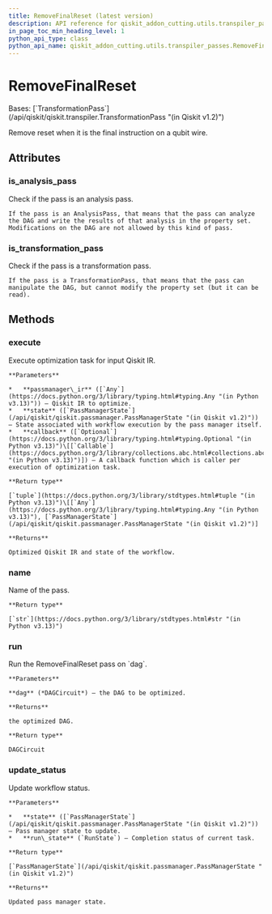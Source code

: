 ```yaml
---
title: RemoveFinalReset (latest version)
description: API reference for qiskit_addon_cutting.utils.transpiler_passes.RemoveFinalReset in the latest version of qiskit-addon-cutting
in_page_toc_min_heading_level: 1
python_api_type: class
python_api_name: qiskit_addon_cutting.utils.transpiler_passes.RemoveFinalReset
---
```


# RemoveFinalReset

<Class id="qiskit_addon_cutting.utils.transpiler_passes.RemoveFinalReset" isDedicatedPage={true} github="https://github.com/Qiskit/qiskit-addon-cutting/tree/stable/0.9/qiskit_addon_cutting/utils/transpiler_passes.py" signature="RemoveFinalReset(*args, **kwargs)" modifiers="class">
  Bases: [`TransformationPass`](/api/qiskit/qiskit.transpiler.TransformationPass "(in Qiskit v1.2)")

  Remove reset when it is the final instruction on a qubit wire.

  ## Attributes

  ### is\_analysis\_pass

  <Attribute id="qiskit_addon_cutting.utils.transpiler_passes.RemoveFinalReset.is_analysis_pass">
    Check if the pass is an analysis pass.

    If the pass is an AnalysisPass, that means that the pass can analyze the DAG and write the results of that analysis in the property set. Modifications on the DAG are not allowed by this kind of pass.
  </Attribute>

  ### is\_transformation\_pass

  <Attribute id="qiskit_addon_cutting.utils.transpiler_passes.RemoveFinalReset.is_transformation_pass">
    Check if the pass is a transformation pass.

    If the pass is a TransformationPass, that means that the pass can manipulate the DAG, but cannot modify the property set (but it can be read).
  </Attribute>

  ## Methods

  ### execute

  <Function id="qiskit_addon_cutting.utils.transpiler_passes.RemoveFinalReset.execute" signature="execute(passmanager_ir, state, callback=None)">
    Execute optimization task for input Qiskit IR.

    **Parameters**

    *   **passmanager\_ir** ([`Any`](https://docs.python.org/3/library/typing.html#typing.Any "(in Python v3.13)")) – Qiskit IR to optimize.
    *   **state** ([`PassManagerState`](/api/qiskit/qiskit.passmanager.PassManagerState "(in Qiskit v1.2)")) – State associated with workflow execution by the pass manager itself.
    *   **callback** ([`Optional`](https://docs.python.org/3/library/typing.html#typing.Optional "(in Python v3.13)")\[[`Callable`](https://docs.python.org/3/library/collections.abc.html#collections.abc.Callable "(in Python v3.13)")]) – A callback function which is caller per execution of optimization task.

    **Return type**

    [`tuple`](https://docs.python.org/3/library/stdtypes.html#tuple "(in Python v3.13)")\[[`Any`](https://docs.python.org/3/library/typing.html#typing.Any "(in Python v3.13)"), [`PassManagerState`](/api/qiskit/qiskit.passmanager.PassManagerState "(in Qiskit v1.2)")]

    **Returns**

    Optimized Qiskit IR and state of the workflow.
  </Function>

  ### name

  <Function id="qiskit_addon_cutting.utils.transpiler_passes.RemoveFinalReset.name" signature="name()">
    Name of the pass.

    **Return type**

    [`str`](https://docs.python.org/3/library/stdtypes.html#str "(in Python v3.13)")
  </Function>

  ### run

  <Function id="qiskit_addon_cutting.utils.transpiler_passes.RemoveFinalReset.run" signature="run(dag)">
    Run the RemoveFinalReset pass on `dag`.

    **Parameters**

    **dag** (*DAGCircuit*) – the DAG to be optimized.

    **Returns**

    the optimized DAG.

    **Return type**

    DAGCircuit
  </Function>

  ### update\_status

  <Function id="qiskit_addon_cutting.utils.transpiler_passes.RemoveFinalReset.update_status" signature="update_status(state, run_state)">
    Update workflow status.

    **Parameters**

    *   **state** ([`PassManagerState`](/api/qiskit/qiskit.passmanager.PassManagerState "(in Qiskit v1.2)")) – Pass manager state to update.
    *   **run\_state** (`RunState`) – Completion status of current task.

    **Return type**

    [`PassManagerState`](/api/qiskit/qiskit.passmanager.PassManagerState "(in Qiskit v1.2)")

    **Returns**

    Updated pass manager state.
  </Function>
</Class>

